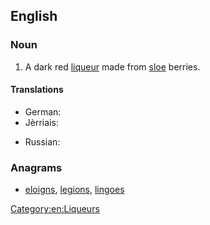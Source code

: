 ==English==
{{wikipedia}}
===Noun===
{{en-noun|head=[[sloe]] [[gin]]}}

# A dark red [[liqueur]] made from [[sloe]] berries.

====Translations====
{{trans-top|liqueur}}
* German: {{t|de|Schlehenlikör}}
* Jèrriais: {{t|roa-jer|dginne sus des preunelles|m}}
{{trans-mid}}
* Russian: {{t-check|ru|[[терновый]] [[джин]]|m|tr=ternóvyj džín|sc=Cyrl}} {{attention|ru|2=was "[[терновый]] [[джин]]" - assumed sum-of-parts; if an idiom, remove the wikilinks to the individual words. see [[User:Kephir/gadgets/xte#Translation_fixing]]}}
{{trans-bottom}}

===Anagrams===
* [[eloigns#English|eloigns]], [[legions#English|legions]], [[lingoes#English|lingoes]]

[[Category:en:Liqueurs]]